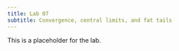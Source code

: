 ```yaml
---
title: Lab 07
subtitle: Convergence, central limits, and fat tails
---
```


This is a placeholder for the lab.